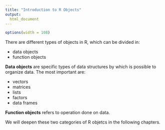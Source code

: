 ```yaml
---
title: "Introduction to R Objects"
output:
  html_document
---
```


```r
options(width = 108)
```



There are different types of objects in R, which can be divided in:

* data objects
* function objects
 
**Data objects** are specific types of data structures by which is possible to organize data. The most important are:

* vectors 
* matrices 
* lists 
* factors
* data frames

**Function objects** refers to operation done on data.

We will deepen these two categories of R objetcs in the following chapters.

